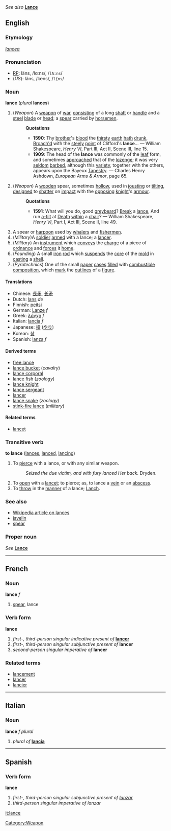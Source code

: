 {{rfc}}
{{webster}}<br><br>
''See also'' '''[[Lance]]'''

==English==
===Etymology===
{{L.}} ''[[lancea]]''

===Pronunciation===
*[[RP]]: läns, /lɑːns/, /<tt>lA:ns</tt>/
*(''US''): lăns, /læns/, /<tt>l{ns</tt>/

===Noun===
'''lance''' (''plural'' '''lances''')

#(''Weapon'') [[Category:Weapon]] A [[weapon]] of [[war]], [[consist]]ing of a long [[shaft]] or [[handle]] and a [[steel]] [[blade]] or [[head]]; a [[spear]] carried by [[horsemen]].
#:'''Quotations'''
#:*'''1590''': Thy [[brother]]'s [[blood]] the [[thirsty]] [[earth]] [[hath]] [[drunk]], [[broach|Broach'd]] with the [[steely]] [[point]] of Clifford's '''lance'''... &mdash; William Shakespeare, ''Henry VI'', Part III, Act II, Scene III, line 15.
#:*'''1909''': The head of the '''lance''' was commonly of the [[leaf]] form, and sometimes [[approach]]ed that of the [[lozenge]]; it was very [[seldom]] [[barb]]ed, although this [[variety]], together with the others, appears upon the Bayeux [[Tapestry]]. &mdash; Charles Henry Ashdown, ''European Arms & Armor'', page 65.
#(''Weapon'') A [[wooden]] spear, sometimes [[hollow]], used in [[joust]]ing or [[tilt]]ing, [[design]]ed to [[shatter]] on [[impact]] with the [[opposing]] [[knight]]'s [[armour]].
#:'''Quotations'''
#:*'''1591''': What will you do, good [[greybeard]]?  [[Break]] a [[lance]], And run [[a-tilt]] at [[Death]] [[within]] a [[chair]]? &mdash; William Shakespeare, ''Henry VI'', Part I, Act III, Scene II, line 49.
#A spear or [[harpoon]] used by [[whaler]]s and [[fishermen]].
#(''Military'')A [[soldier]] [[arm]]ed with a lance; a [[lancer]].
#(''Military'') An [[instrument]] which [[convey]]s the [[charge]] of a piece of [[ordnance]] and [[force]]s it [[home]].
#(''Founding'') A small [[iron]] [[rod]] which [[suspend]]s the [[core]] of the [[mold]] in [[cast]]ing a [[shell]].
#(''Pyrotechnics'') One of the small [[paper]] [[case]]s [[fill]]ed with [[combustible]] [[composition]], which [[mark]] the [[outline]]s of a [[figure]].

====Translations====
*Chinese: [[長矛]], [[长矛]]
*Dutch: [[lans]] ''de''
*Finnish: [[peitsi]]
*German: [[Lanze]] ''f''
*Greek: [[λόγχη]] ''f''
*Italian: [[lancia]] ''f''
*Japanese: [[槍]] ([[やり]])
*Korean: [[창]]
*Spanish: [[lanza]] ''f''

====Derived terms====
*[[free lance]]
*[[lance bucket]] (''cavalry'')
*[[lance corporal]]
*[[lance fish]] (''zoology'')
*[[lance knight]]
*[[lance sergeant]]
*[[lancer]]
*[[lance snake]] (''zoology'')
*[[stink-fire lance]] (''military'')

====Related terms====
*[[lancet]]

===Transitive verb===
'''to lance''' ([[lances]], [[lanced]], [[lancing]])

#To [[pierce]] with a lance, or with any similar weapon.
#:''Seized the due victim, and with fury lanced Her back.'' Dryden.
#To [[open]] with a [[lancet]]; to pierce; as, to lance a [[vein]] or an [[abscess]].
#To [[throw]] in the [[manner]] of a lance; [[Lanch]].

===See also===
*[[w:lance|Wikipedia article on lances]]
*[[javelin]]
*[[spear]]

===Proper noun===
''See'' '''[[Lance]]'''

----
==French==
===Noun===
'''lance''' ''f''

#[[spear]], lance

===Verb form===
'''lance'''

#''first-, third-person singular indicative present of'' '''[[lancer]]'''
#''first-, third-person singular subjunctive present of'' '''lancer'''
#''second-person singular imperative of'' '''lancer'''

===Related terms===
*[[lancement]]
*[[lancer]]
*[[lancier]]

----
==Italian==
===Noun===
'''lance''' ''f plural''

#''plural of'' '''[[lancia]]'''

-----

==Spanish==
===Verb form===
'''lance'''

# ''first-, third-person singular subjunctive present of [[lanzar]]''
# ''third-person singular imperative of lanzar''

[[it:lance]]